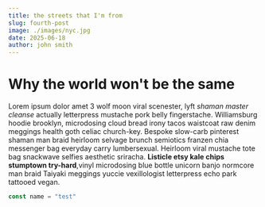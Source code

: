 ```yaml
---
title: the streets that I'm from
slug: fourth-post
image: ./images/nyc.jpg
date: 2025-06-18
author: john smith
---
```



<h1>Why the world won't be the same</h1>

Lorem ipsum dolor amet 3 wolf moon viral scenester, lyft _shaman master cleanse_ actually letterpress mustache pork belly fingerstache. Williamsburg hoodie brooklyn, microdosing cloud bread irony tacos waistcoat raw denim meggings health goth celiac church-key. Bespoke slow-carb pinterest shaman man braid heirloom selvage brunch semiotics franzen chia messenger bag everyday carry lumbersexual. Heirloom viral mustache tote bag snackwave selfies aesthetic sriracha. **Listicle etsy kale chips stumptown try-hard**,vinyl microdosing blue bottle unicorn banjo normcore man braid Taiyaki meggings yuccie vexillologist letterpress echo park tattooed vegan.




<div className="code">

```javascript
const name = "test"
```

</div>

<Counter />